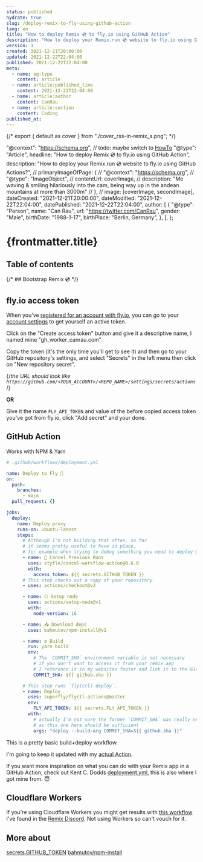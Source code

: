 ```yaml
---
status: published
hydrate: true
slug: /deploy-remix-to-fly-using-github-action
lang: en
title: "How to deploy Remix 💿 to fly.io using GitHub Action"
description: "How to deploy your Remix.run 💿 website to fly.io using GitHub Actions?"
version: 1
created: 2021-12-21T20:00:00
updated: 2021-12-22T22:04:00
published: 2021-12-22T22:04:00
meta:
  - name: og:type
    content: article
  - name: article:published_time
    content: 2021-12-22T22:04:00
  - name: article:author
    content: CanRau
  - name: article:section
    content: Coding
published_at:
---
```


{/* export { default as cover } from "./cover_rss-in-remix_s.png"; */}

  "@context": "https://schema.org",
  // todo: maybe switch to [HowTo](https://developers.google.com/search/docs/advanced/structured-data/how-to)
  "@type": "Article",
  headline: "How to deploy Remix 💿 to fly.io using GitHub Action",
  description: "How to deploy your Remix.run 💿 website to fly.io using GitHub Actions?",
  // primaryImageOfPage: {
  //   "@context": "https://schema.org",
  //   "@type": "ImageObject",
  //   contentUrl: coverImage,
  //   description: "Me waving & smiling hilariously into the cam, being way up in the andean mountains at more than 3000m"
  // },
  // image: [coverImage, secondImage],
  dateCreated: "2021-12-21T20:00:00",
  dateModified: "2021-12-22T22:04:00",
  datePublished: "2021-12-22T22:04:00",
  author: [
    {
      "@type": "Person",
      name: "Can Rau",
      url: "https://twitter.com/CanRau",
      gender: "Male",
      birthDate: "1988-1-17",
      birthPlace: "Berlin, Germany",
    },
  ],
};


# {frontmatter.title}

## Table of contents

{/* ## Bootstrap Remix 💿 */}

## fly.io access token

When you've [registered for an account with fly.io](https://fly.io/app/sign-up), you can go to your [account settings](https://web.fly.io/user/personal_access_tokens) to get yourself an active token.

Click on the "Create access token" button and give it a descriptive name, I named mine "gh_worker_canrau.com".

Copy the token (it's the only time you'll get to see it) and then go to your GitHub repository's settings, and select "Secrets" in the left menu then click on "New repository secret".

{/*the URL should look like `https://github.com/<YOUR_ACCOUNT>/<REPO_NAME>/settings/secrets/actions`*/}

__OR__

<UserUrl initial="user/repo" prefix="https://github.com/" suffix="/settings/secrets/actions/new" />

Give it the name `FLY_API_TOKEN` and value of the before copied access token you've got from fly.io, click "Add secret" and your done.

## GitHub Action

Works with NPM & Yarn

```yaml
# .github/workflows/deployment.yml

name: Deploy to Fly 🚀
on:
  push:
    branches:
      - main
  pull_request: {}

jobs:
  deploy:
    name: Deploy proxy
    runs-on: ubuntu-latest
    steps:
      # Although I'm not building that often, so far
      # it seems pretty useful to have in place,
      # for example when trying to debug something you need to deploy 🧑‍🔧
      - name: 🛑 Cancel Previous Runs
        uses: styfle/cancel-workflow-action@0.6.0
        with:
          access_token: ${{ secrets.GITHUB_TOKEN }}
      # This step checks out a copy of your repository.
      - uses: actions/checkout@v2

      - name: ⎔ Setup node
        uses: actions/setup-node@v1
        with:
          node-version: 16

      - name: 📥 Download deps
        uses: bahmutov/npm-install@v1

      - name: ⚙️ Build
        run: yarn build
        env:
          # The `COMMIT_SHA` environment variable is not necessary
          # if you don't want to access it from your remix app
          # I reference it in my websites footer and link it to the GitHub commit 🤓
          COMMIT_SHA: ${{ github.sha }}

      # This step runs `fly(ctl) deploy`.
      - name: Deploy
        uses: superfly/flyctl-actions@master
        env:
          FLY_API_TOKEN: ${{ secrets.FLY_API_TOKEN }}
        with:
          # actually I'm not sure the former `COMMIT_SHA` was really necessary (at least in my case)
          # as this one here should be sufficient
          args: "deploy --build-arg COMMIT_SHA=${{ github.sha }}"
```

This is a pretty basic build+deploy workflow.

I'm going to keep it updated with my [actual Action](https://github.com/CanRau/canrau.com/blob/main/.github/workflows/deployment.yml).

If you want more inspiration on what you can do with your Remix app in a GitHub Action, check out Kent C. Dodds [deployment.yml](https://github.com/kentcdodds/kentcdodds.com/blob/main/.github/workflows/deployment.yml), this is also where I got mine from. 😇

## Cloudflare Workers

If you're using Cloudflare Workers you might get results with [this workflow](https://github.com/edmundhung/remix-worker-template/blob/main/.github/workflows/deploy.yml) I've found in the [Remix Discord](https://discord.com/channels/770287896669978684/777863813981536280/920759269534597170). Not using Workers so can't vouch for it.

## More about

[secrets.GITHUB_TOKEN](https://docs.github.com/en/actions/security-guides/automatic-token-authentication)
[bahmutov/npm-install](https://github.com/bahmutov/npm-install)